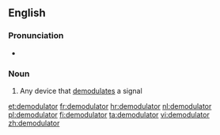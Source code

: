 ==English==

===Pronunciation===
* {{a|UK}} {{IPA|/dɪˈmɒdʃəleɪtə(ɹ)/}}

===Noun===
{{en-noun}}

# Any device that [[demodulate]]s a signal

[[et:demodulator]]
[[fr:demodulator]]
[[hr:demodulator]]
[[nl:demodulator]]
[[pl:demodulator]]
[[fi:demodulator]]
[[ta:demodulator]]
[[vi:demodulator]]
[[zh:demodulator]]
